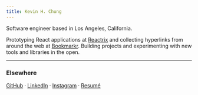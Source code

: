 ```yaml
---
title: Kevin H. Chung
---
```


Software engineer based in <serif>Los Angeles, California</serif>.

Prototyping React applications at [Reactrix](https://www.reactrix.app/) and collecting hyperlinks from around the web at [Bookmarkr](https://www.bookmarkr.link/). Building projects and experimenting with new tools and libraries in the open.

---

### <serif>Elsewhere</serif>

[GitHub](https://github.com/kevhjc) · [LinkedIn](https://www.linkedin.com/in/kevc/) · [Instagram](https://instagram.com/kevhjc) · [Resumé](https://read.cv/kevc)
